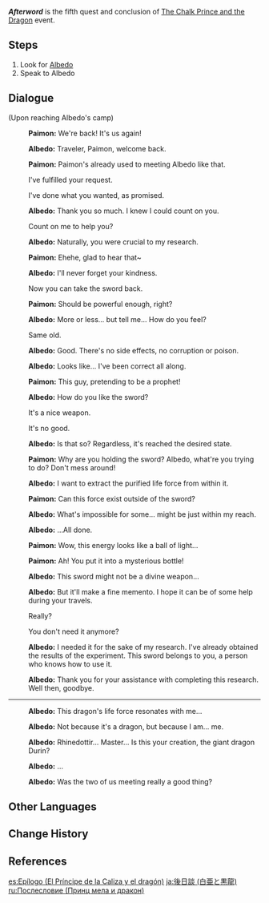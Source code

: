 {{About|the [[Event Quest]] from [[The Chalk Prince and the Dragon]]|other uses|Afterword}}
{{Quest Infobox
|title         = Afterword
|id            = 41214
|type          = Story
|event_name    = The Chalk Prince and the Dragon
|actNum        = V
|part          = 5
|startLocation = [[Dragonspine]], [[Mondstadt]]
|region        = Mondstadt
|area          = Dragonspine
|prev          = Uninvited Guests
|rewards       = Primogem*60;Hero's Wit*3;Mora*30,000
|characters    = Albedo; Paimon; Traveler
|voiced        = yes
}}
'''''Afterword''''' is the fifth quest and conclusion of [[The Chalk Prince and the Dragon]] event.

==Steps==
#Look for [[Albedo]]
#Speak to Albedo

==Dialogue==
{{Quest Description|After a long battle, the sword that has, at last, completed its growth has a new place to be.}}
{{Dialogue Start}}
;(Upon reaching Albedo's camp)
:{{A|vo eqxs005 2 paimon 01.ogg}} '''Paimon:''' We're back! It's us again!
:{{A|vo eqxs005 2 albedo 01.ogg}} '''Albedo:''' Traveler, Paimon, welcome back.
:{{A|vo eqxs005 2 paimon 02.ogg}} '''Paimon:''' Paimon's already used to meeting Albedo like that.
:{{DIcon}} I've fulfilled your request.
:{{DIcon}} I've done what you wanted, as promised.
:{{A|vo eqxs005 2 albedo 02.ogg}} '''Albedo:''' Thank you so much. I knew I could count on you.
:{{DIcon}} Count on me to help you?
:{{A|vo eqxs005 2 albedo 03.ogg}} '''Albedo:''' Naturally, you were crucial to my research.
:{{A|vo eqxs005 2 paimon 03.ogg}} '''Paimon:''' Ehehe, glad to hear that~
:{{A|vo eqxs005 2 albedo 04.ogg}} '''Albedo:''' I'll never forget your kindness.
:{{DIcon}} Now you can take the sword back.
:{{A|vo eqxs005 2 paimon 04.ogg}} '''Paimon:''' Should be powerful enough, right?
:{{A|vo eqxs005 2 albedo 05.ogg}} '''Albedo:''' More or less... but tell me... How do you feel?
:{{DIcon}} Same old.
:{{A|vo eqxs005 2 albedo 06.ogg}} '''Albedo:''' Good. There's no side effects, no corruption or poison.
:{{A|vo eqxs005 2 albedo 07.ogg}} '''Albedo:''' Looks like... I've been correct all along.
:{{A|vo eqxs005 2 paimon 05.ogg}} '''Paimon:''' This guy, pretending to be a prophet!
:{{A|vo eqxs005 2 albedo 08.ogg}} '''Albedo:''' How do you like the sword?
:{{DIcon}} It's a nice weapon.
:{{DIcon}} It's no good.
:{{A|vo eqxs005 2 albedo 09.ogg}} '''Albedo:''' Is that so? Regardless, it's reached the desired state.
:{{A|vo eqxs005 2 paimon 06.ogg}} '''Paimon:''' Why are you holding the sword? Albedo, what're you trying to do? Don't mess around!
:{{A|vo eqxs005 2 albedo 10.ogg}} '''Albedo:''' I want to extract the purified life force from within it.
:{{A|vo eqxs005 2 paimon 07.ogg}} '''Paimon:''' Can this force exist outside of the sword?
:{{A|vo eqxs005 2 albedo 11.ogg}} '''Albedo:''' What's impossible for some... might be just within my reach.
:{{A|vo eqxs005 2 albedo 12.ogg}} '''Albedo:'''  ...All done.
:{{A|vo eqxs005 2 paimon 08.ogg}} '''Paimon:''' Wow, this energy looks like a ball of light...
:{{A|vo eqxs005 2 paimon 09.ogg}} '''Paimon:''' Ah! You put it into a mysterious bottle!
:{{A|vo eqxs005 2 albedo 13.ogg}} '''Albedo:''' This sword might not be a divine weapon...
:{{A|vo eqxs005 2 albedo 14.ogg}} '''Albedo:''' But it'll make a fine memento. I hope it can be of some help during your travels.
:{{DIcon}} Really?
:{{DIcon}} You don't need it anymore?
:{{A|vo eqxs005 2 albedo 15.ogg}} '''Albedo:''' I needed it for the sake of my research. I've already obtained the results of the experiment. This sword belongs to you, a person who knows how to use it.
:{{A|vo eqxs005 2 albedo 16.ogg}} '''Albedo:''' Thank you for your assistance with completing this research. Well then, goodbye.
----
:{{A|vo eqxs005 2 albedo 17.ogg}} '''Albedo:''' This dragon's life force resonates with me...
:{{A|vo eqxs005 2 albedo 18.ogg}} '''Albedo:''' Not because it's a dragon, but because I am... me.
:{{A|vo eqxs005 2 albedo 19.ogg}} '''Albedo:''' Rhinedottir... Master... Is this your creation, the giant dragon Durin?
:{{A|vo eqxs005 2 albedo 20.ogg}} '''Albedo:''' ...
:{{A|vo eqxs005 2 albedo 21.ogg}} '''Albedo:''' Was the two of us meeting really a good thing?
{{Dialogue End}}

==Other Languages==
{{Other Languages
|en      = Afterword
|zhs     = 后日谈
|zhs_rm  = Hòu'rìtán
|zht     = 後日談
|zht_rm  = Hòu'rìtán
|zh_tl   = Afterstory
|ja      = 後日談
|ja_rm   = Gojitsudan
|ja_tl   = Later Development
|ko      = 후일담
|ko_tl   = Afterword
|es      = Epílogo
|es_tl   = Epilogue
|fr      = Discussion ultérieure
|fr_tl   = Subsequent Discussion
|ru      = Послесловие
|ru_tl   = Afterword
|th      = ไว้คุยกันวันหลัง
|th_rm   = Wai Khui Kan Wan Lang
|th_tl   = For Talking at a Later Date
|vi      = Để Ngày Sau Nói
|vi_tl   = 
|de      = Ein Thema für einen anderen Tag
|de_tl   = A Topic for Another Day
|id      = Pembicaraan Hari Esok
|id_tl   = Next Day Discussion
|pt      = Um Tópico para Outro Dia
|pt_tl   = A Topic for Another Day
}}

==Change History==
{{Change History|1.2}}

==References==
{{Reflist|1}}

[[es:Epílogo (El Príncipe de la Caliza y el dragón)]]
[[ja:後日談 (白亜と黒龍)]]
[[ru:Послесловие (Принц мела и дракон)]]
